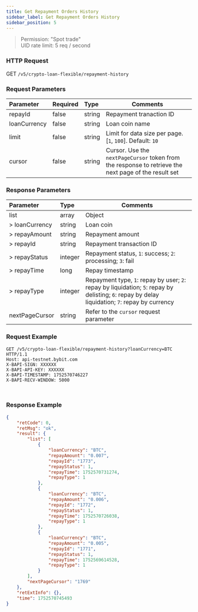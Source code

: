 ```yaml
---
title: Get Repayment Orders History
sidebar_label: Get Repayment Orders History
sidebar_position: 5
---
```

> Permission: "Spot trade"<br/>
> UID rate limit: 5 req / second

### HTTP Request
GET `/v5/crypto-loan-flexible/repayment-history`

### Request Parameters
| Parameter | Required | Type | Comments|
|:----- |:-------|:-----|------ |
|repayId|false|string|Repayment tranaction ID|
|loanCurrency|false|string|Loan coin name|
|limit |false |string |Limit for data size per page. [`1`, `100`]. Default: `10`|
|cursor |false |string |Cursor. Use the `nextPageCursor` token from the response to retrieve the next page of the result set|

### Response Parameters
| Parameter | Type | Comments|
|:----- |:-----|----- |
|list|array|Object|
|> loanCurrency|string |Loan coin|
|> repayAmount|string |Repayment amount|
|> repayId|string |Repayment transaction ID|
|> repayStatus|integer |Repayment status, `1`: success; `2`: processing; `3`: fail|
|> repayTime|long |Repay timestamp|
|> repayType|integer |Repayment type, `1`: repay by user; `2`: repay by liquidation; `5`: repay by delisting; `6`: repay by delay liquidation; `7`: repay by currency|
|nextPageCursor |string |Refer to the `cursor` request parameter |

### Request Example

<Tabs groupId="programming-languages">
<TabItem value="http" label="HTTP">

```http
GET /v5/crypto-loan-flexible/repayment-history?loanCurrency=BTC HTTP/1.1
Host: api-testnet.bybit.com
X-BAPI-SIGN: XXXXXX
X-BAPI-API-KEY: XXXXXX
X-BAPI-TIMESTAMP: 1752570746227
X-BAPI-RECV-WINDOW: 5000
```

</TabItem>
<TabItem value="python" label="Python">

```python

```

</TabItem>

<TabItem value="Node" label="Node.js">

```n4js

```

</TabItem>
</Tabs>

### Response Example

```json
{
    "retCode": 0,
    "retMsg": "ok",
    "result": {
        "list": [
            {
                "loanCurrency": "BTC",
                "repayAmount": "0.007",
                "repayId": "1773",
                "repayStatus": 1,
                "repayTime": 1752570731274,
                "repayType": 1
            },
            {
                "loanCurrency": "BTC",
                "repayAmount": "0.006",
                "repayId": "1772",
                "repayStatus": 1,
                "repayTime": 1752570726038,
                "repayType": 1
            },
            {
                "loanCurrency": "BTC",
                "repayAmount": "0.005",
                "repayId": "1771",
                "repayStatus": 1,
                "repayTime": 1752569614528,
                "repayType": 1
            }
        ],
        "nextPageCursor": "1769"
    },
    "retExtInfo": {},
    "time": 1752570745493
}
```
